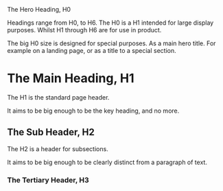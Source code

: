 
<Meta title="Headings" />

<style>{`
  .main {
    display: grid;
    grid-auto-flow: row;
    grid-row-gap: var(--maja-margin--large);
  }
`}</style>

<div class="main">
  <Card>
    <H0>The Hero Heading, H0</H0>
    <P>
      Headings range from H0, to H6. The H0 is a H1 intended for large display purposes.
      Whilst H1 through H6 are for use in product.
    </P>
    <P>
      The big H0 size is designed for special purposes. As a main hero title.
      For example on a landing page, or as a title to a special section.
    </P>
  </Card>

  <Card>
    <H1>The Main Heading, H1</H1>
    <P>
      The H1 is the standard page header.
    </P>
    <P>
      It aims to be big enough to be the key heading, and no more.
    </P>
  </Card>

  <Card>
    <H2>The Sub Header, H2</H2>
    <P>
      The H2 is a header for subsections.
    </P>
    <P>
      It aims to be big enough to be clearly distinct from a paragraph of text.
    </P>
  </Card>

  <Card>
    <H3>The Tertiary Header, H3</H3>
  </Card>
</div>
